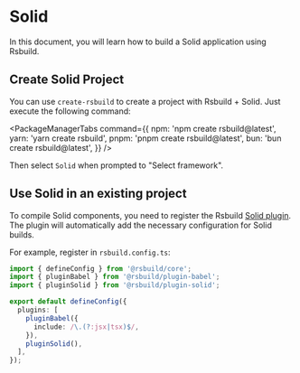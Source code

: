 # Solid

In this document, you will learn how to build a Solid application using Rsbuild.

## Create Solid Project

You can use `create-rsbuild` to create a project with Rsbuild + Solid. Just execute the following command:


<PackageManagerTabs
  command={{
    npm: 'npm create rsbuild@latest',
    yarn: 'yarn create rsbuild',
    pnpm: 'pnpm create rsbuild@latest',
    bun: 'bun create rsbuild@latest',
  }}
/>

Then select `Solid` when prompted to "Select framework".

## Use Solid in an existing project

To compile Solid components, you need to register the Rsbuild [Solid plugin](/plugins/list/plugin-solid). The plugin will automatically add the necessary configuration for Solid builds.

For example, register in `rsbuild.config.ts`:

```ts title="rsbuild.config.ts"
import { defineConfig } from '@rsbuild/core';
import { pluginBabel } from '@rsbuild/plugin-babel';
import { pluginSolid } from '@rsbuild/plugin-solid';

export default defineConfig({
  plugins: [
    pluginBabel({
      include: /\.(?:jsx|tsx)$/,
    }),
    pluginSolid(),
  ],
});
```
